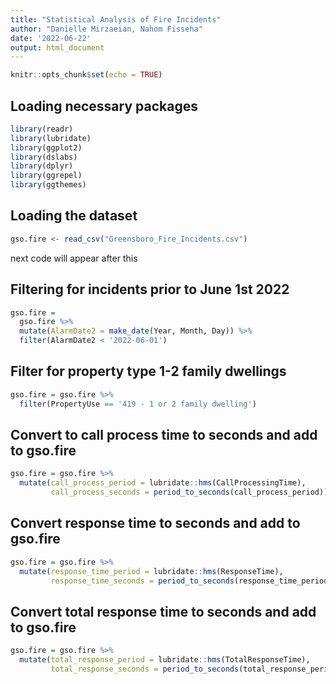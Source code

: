 ---
title: "Statistical Analysis of Fire Incidents"
author: "Danielle Mirzaeian, Nahom Fisseha"
date: '2022-06-22'
output: html_document
---

```{r setup, include=FALSE}
knitr::opts_chunk$set(echo = TRUE)
```

## Loading necessary packages

```{r}
library(readr)
library(lubridate)
library(ggplot2)
library(dslabs)
library(dplyr)
library(ggrepel)
library(ggthemes)
```

## Loading the dataset
```{r}
gso.fire <- read_csv("Greensboro_Fire_Incidents.csv")
```

next code will appear after this

## Filtering for incidents prior to June 1st 2022
```{r}
gso.fire = 
  gso.fire %>%
  mutate(AlarmDate2 = make_date(Year, Month, Day)) %>%
  filter(AlarmDate2 < '2022-06-01')
```

## Filter for property type 1-2 family dwellings
```{r}
gso.fire = gso.fire %>%
  filter(PropertyUse == '419 - 1 or 2 family dwelling')
```

## Convert to call process time to seconds and add to gso.fire
```{r}
gso.fire = gso.fire %>%
  mutate(call_process_period = lubridate::hms(CallProcessingTime), 
         call_process_seconds = period_to_seconds(call_process_period))
```

## Convert response time to seconds and add to gso.fire
```{r}
gso.fire = gso.fire %>%
  mutate(response_time_period = lubridate::hms(ResponseTime),
         response_time_seconds = period_to_seconds(response_time_period))
```

## Convert total response time to seconds and add to gso.fire
```{r}
gso.fire = gso.fire %>%
  mutate(total_response_period = lubridate::hms(TotalResponseTime),
         total_response_seconds = period_to_seconds(total_response_period))
```

